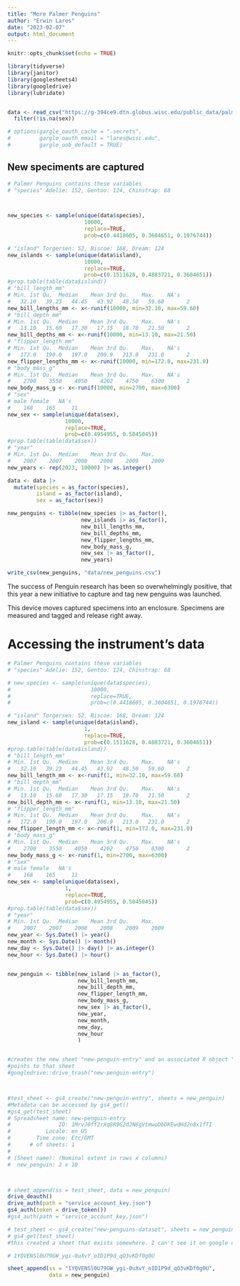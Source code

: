```yaml
---
title: "More Palmer Penguins"
author: "Erwin Lares"
date: "2023-02-07"
output: html_document
---
```


```r
knitr::opts_chunk$set(echo = TRUE)

library(tidyverse)
library(janitor)
library(googlesheets4)
library(googledrive)
library(lubridate)


data <- read_csv("https://g-394ce9.dtn.globus.wisc.edu/public_data/palmerpenguins.csv") |> 
  filter(!is.na(sex))

# options(gargle_oauth_cache = ".secrets", 
#         gargle_oauth_email = "lares@wisc.edu",
#         gargle_oob_default = TRUE)

```

## New speciments are captured

```r
# Palmer Penguins contains these variables 
# "species" Adelie: 152, Gentoo: 124, Chinstrap: 68



new_species <- sample(unique(data$species), 
                        10000, 
                        replace=TRUE, 
                        prob=c(0.4418605, 0.3604651, 0.1976744)) 

# "island" Torgersen: 52, Biscoe: 168, Dream: 124
new_islands <- sample(unique(data$island), 
                        10000, 
                        replace=TRUE, 
                        prob=c(0.1511628, 0.4883721, 0.3604651))
#prop.table(table(data$island))
# "bill_length_mm"
# Min. 1st Qu.  Median    Mean 3rd Qu.    Max.    NA's 
#   32.10   39.23   44.45   43.92   48.50   59.60       2
new_bill_lengths_mm <- x<-runif(10000, min=32.10, max=59.60)
# "bill_depth_mm"
# Min. 1st Qu.  Median    Mean 3rd Qu.    Max.    NA's 
#   13.10   15.60   17.30   17.15   18.70   21.50       2
new_bill_depths_mm <- x<-runif(10000, min=13.10, max=21.50)
# "flipper_length_mm"
# Min. 1st Qu.  Median    Mean 3rd Qu.    Max.    NA's 
#   172.0   190.0   197.0   200.9   213.0   231.0       2
new_flipper_lengths_mm <- x<-runif(10000, min=172.0, max=231.0)
# "body_mass_g"
# Min. 1st Qu.  Median    Mean 3rd Qu.    Max.    NA's 
#    2700    3550    4050    4202    4750    6300       2
new_body_mass_g <- x<-runif(10000, min=2700, max=6300)
# "sex"
# male female   NA's 
#    168    165     11
new_sex <- sample(unique(data$sex),
                  10000,
                  replace=TRUE,
                  prob=c(0.4954955, 0.5045045))
#prop.table(table(data$sex))
# "year"  
# Min. 1st Qu.  Median    Mean 3rd Qu.    Max. 
#    2007    2007    2008    2008    2009    2009
new_years <- rep(2023, 10000) |> as.integer()

data <- data |> 
  mutate(species = as_factor(species),
         island = as_factor(island),
         sex = as_factor(sex))

new_penguins <- tibble(new_species |> as_factor(),
                       new_islands |> as_factor(),
                       new_bill_lengths_mm,
                       new_bill_depths_mm,
                       new_flipper_lengths_mm,
                       new_body_mass_g,
                       new_sex |> as_factor(),
                       new_years)

write_csv(new_penguins, "data/new_penguins.csv")


```


The success of Penguin research has been so overwhelmingly positive, that this year a new initiative to capture and tag new penguins was launched. 

This device moves captured specimens into an enclosure. Specimens are measured and tagged and release right away.



# Accessing the instrument's data 

```r
# Palmer Penguins contains these variables 
# "species" Adelie: 152, Gentoo: 124, Chinstrap: 68

# new_species <- sample(unique(data$species), 
#                         10000, 
#                         replace=TRUE, 
#                         prob=c(0.4418605, 0.3604651, 0.1976744)) 

# "island" Torgersen: 52, Biscoe: 168, Dream: 124
new_island <- sample(unique(data$island), 
                        1, 
                        replace=TRUE, 
                        prob=c(0.1511628, 0.4883721, 0.3604651))
#prop.table(table(data$island))
# "bill_length_mm"
# Min. 1st Qu.  Median    Mean 3rd Qu.    Max.    NA's 
#   32.10   39.23   44.45   43.92   48.50   59.60       2
new_bill_length_mm <- x<-runif(1, min=32.10, max=59.60)
# "bill_depth_mm"
# Min. 1st Qu.  Median    Mean 3rd Qu.    Max.    NA's 
#   13.10   15.60   17.30   17.15   18.70   21.50       2
new_bill_depth_mm <- x<-runif(1, min=13.10, max=21.50)
# "flipper_length_mm"
# Min. 1st Qu.  Median    Mean 3rd Qu.    Max.    NA's 
#   172.0   190.0   197.0   200.9   213.0   231.0       2
new_flipper_length_mm <- x<-runif(1, min=172.0, max=231.0)
# "body_mass_g"
# Min. 1st Qu.  Median    Mean 3rd Qu.    Max.    NA's 
#    2700    3550    4050    4202    4750    6300       2
new_body_mass_g <- x<-runif(1, min=2700, max=6300)
# "sex"
# male female   NA's 
#    168    165     11
new_sex <- sample(unique(data$sex),
                  1,
                  replace=TRUE,
                  prob=c(0.4954955, 0.5045045))
#prop.table(table(data$sex))
# "year"  
# Min. 1st Qu.  Median    Mean 3rd Qu.    Max. 
#    2007    2007    2008    2008    2009    2009
new_year <- Sys.Date() |> year()
new_month <- Sys.Date() |> month()
new_day <- Sys.Date() |> day() |> as.integer()
new_hour <- Sys.Date() |> hour()


new_penguin <- tibble(new_island |> as_factor(),
                      new_bill_length_mm,
                      new_bill_depth_mm,
                      new_flipper_length_mm,
                      new_body_mass_g,
                      new_sex |> as_factor(),
                      new_year,
                      new_month, 
                      new_day, 
                      new_hour
                      )



```

```r

#creates the new sheet "new-penguin-entry" and an associated R object "test_sheet" that 
#points to that sheet
#googledrive::drive_trash("new-penguin-entry")



#test_sheet <- gs4_create("new-penguin-entry", sheets = new_penguin)
#Metadata can be accessed by gs4_get()
#gs4_get(test_sheet)
# Spreadsheet name: new-penguin-entry
#               ID: 1MrvJ0ff2rXq8R9G2dJN8gVtmwoDbDKEwdHd2n8x1fTI
#           Locale: en_US
#        Time zone: Etc/GMT
#      # of sheets: 1
# 
# (Sheet name): (Nominal extent in rows x columns)
#  new_penguin: 2 x 10



# sheet_append(ss = test_sheet, data = new_penguin)
drive_deauth()
drive_auth(path = "service_account_key.json")
gs4_auth(token = drive_token())
#gs4_auth(path = "service_account_key.json")

# test_sheet <- gs4_create("new-penguins-dataset", sheets = new_penguin)
# gs4_get(test_sheet)
#this created a sheet that exists somewhere. I can't see it on google drive thought the web interface?

# 1YQVENSl0U79GW_ygi-0uXvY_oID1P9d_qO3vKDf0g0U

sheet_append(ss = "1YQVENSl0U79GW_ygi-0uXvY_oID1P9d_qO3vKDf0g0U", 
             data = new_penguin)


```

